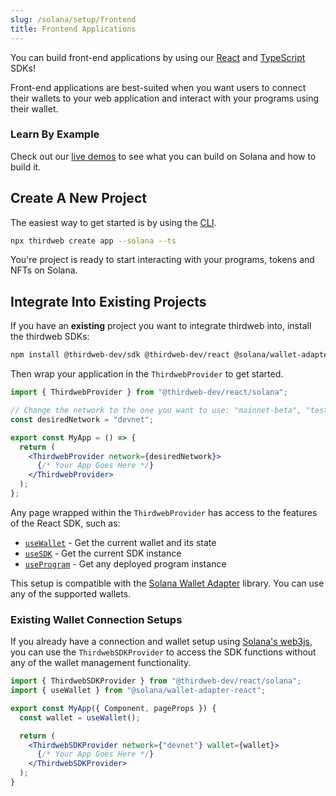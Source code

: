 ```yaml
---
slug: /solana/setup/frontend
title: Frontend Applications
---
```



You can build front-end applications by using our [React](/react) and [TypeScript](/typescript) SDKs!

Front-end applications are best-suited when you want users to connect their wallets to your web application and interact with your programs using their wallet.

### Learn By Example

Check out our [live demos](https://solana-hub.thirdweb-example.com/) to see what you can build on Solana and how to build it.

<div className="row" style={{ marginTop: 24 }}>
  <div className="col col--4" style={{ padding: 8 }}>
    <QuickstartCard
      name="Claim an NFT Drop"
      link="https://solana-hub.thirdweb-example.com/nft-drop"
      image="/assets/icons/drop.png"
    />
  </div>
  <div className="col col--4" style={{ padding: 8 }}>
    <QuickstartCard
      name="Mint & Display NFTs"
      link="https://solana-hub.thirdweb-example.com/nft-collection"
      image="/assets/icons/nft.png"
    />
  </div>
  <div className="col col--4" style={{ padding: 8 }}>
    <QuickstartCard
      name="Mint & Display Tokens"
      link="https://solana-hub.thirdweb-example.com/token"
      image="/assets/icons/token.png"
    />
  </div>
</div>

## Create A New Project

The easiest way to get started is by using the [CLI](https://github.com/thirdweb-dev/thirdweb-cli).

```bash
npx thirdweb create app --solana --ts
```

You're project is ready to start interacting with your programs, tokens and NFTs on Solana.

<QuickstartCard
  name="Continue to the Interact with Programs section"
  link="/solana/programs"
  image="/assets/icons/education.png"
/>

## Integrate Into Existing Projects

If you have an **existing** project you want to integrate thirdweb into, install the thirdweb SDKs:

```bash npm2yarn
npm install @thirdweb-dev/sdk @thirdweb-dev/react @solana/wallet-adapter-wallets @solana/wallet-adapter-react @solana/wallet-adapter-phantom
```

Then wrap your application in the `ThirdwebProvider` to get started.

```jsx
import { ThirdwebProvider } from "@thirdweb-dev/react/solana";

// Change the network to the one you want to use: "mainnet-beta", "testnet", "devnet", "localhost" or your own RPC endpoint
const desiredNetwork = "devnet";

export const MyApp = () => {
  return (
    <ThirdwebProvider network={desiredNetwork}>
      {/* Your App Goes Here */}
    </ThirdwebProvider>
  );
};
```

Any page wrapped within the `ThirdwebProvider` has access to the features of the React SDK, such as:

- [`useWallet`](https://solana-labs.github.io/wallet-adapter/#usage) - Get the current wallet and its state
- [`useSDK`](/react/solana/react.usesdk) - Get the current SDK instance
- [`useProgram`](/react/solana/react.useprogram) - Get any deployed program instance

This setup is compatible with the [Solana Wallet Adapter](https://github.com/solana-labs/wallet-adapter) library. You can use any of the supported wallets.

### Existing Wallet Connection Setups

If you already have a connection and wallet setup using [Solana's web3js](https://solana-labs.github.io/solana-web3.js/),
you can use the `ThirdwebSDKProvider` to access the SDK functions without any of the wallet management functionality.

```jsx
import { ThirdwebSDKProvider } from "@thirdweb-dev/react/solana";
import { useWallet } from "@solana/wallet-adapter-react";

export const MyApp({ Component, pageProps }) {
  const wallet = useWallet();

  return (
    <ThirdwebSDKProvider network={"devnet"} wallet={wallet}>
      {/* Your App Goes Here */}
    </ThirdwebSDKProvider>
  );
}
```
